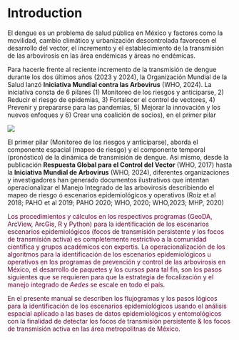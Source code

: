 
# Introduction {.unnumbered}


El dengue es un problema de salud pública en México y factores como la movilidad, cambio climático y urbanización descontrolada favorecen el desarrollo del vector, el incremento y el establecimiento de la transmisión de las arbovirosis en las área endémicas y áreas no endémicas. 

Para hacerle frente al reciente incremento de la transmisión de dengue durante los dos últimos años (2023 y 2024), la Organización Mundial de la Salud lanzó **Iniciativa Mundial contra las Arbovirus** (WHO, 2024). La iniciativa consta de 6 pilares (1) Monitoreo de los riesgos y anticiparse, 2) Reducir el riesgo de epidemias, 3) Fortalecer el control de vectores, 4) Prevenir y prepararse para las pandemias, 5) Mejorar la innovación y los nuevos enfoques y 6) Crear una coalición de socios), en el primer pilar 

![](https://www.who.int/images/default-source/departments/epp/gai_pillars.png?sfvrsn=f81fff2e_1)

El primer pilar (Monitoreo de los riesgos y anticiparse), aborda el componente espacial (mapeo de riesgo) y el componente temporal (pronóstico) de la dinámica de transmisión de dengue. Asi mismo, desde la publicación **Respuesta Global para el Control del Vector** (WHO, 2017) hasta la **Iniciativa Mundial de Arbovirus** (WHO, 2024), diferentes organizaciones y investigadores han generado documentos ilustrativos que intentan operacionalizar el Manejo Integrado de las arbovirosis describiendo el mapeo de riesgo ó escenarios epidemiológicos y operativos (Roiz et al 2018; PAHO et al 2019; PAHO 2020; WHO, 2020; WHO,2023; MHP, 2020)

<span style="color:#660033;">Los procedimientos y cálculos en los respectivos programas (GeoDA, ArcView, ArcGis, R y Python) para la identificación de los escenarios escenarios epidemiológicos (focos de transmisión persistente y los focos de transmisión activa) es completemente restrictivo a la comunidad científica y grupos académicos con expertis. La operacionalización de los algoritmos para la identificación de los escenarios epidemiológicos u operativos en los programas de prevención y control de las arbovirosis en México, el desarrollo de paquetes y los cursos para tal fin, son los pasos siguientes que se requieren para que la estrategia de focalización y el manejo integrado de *Aedes* se escale en todo el país.</span>

<span style="color:#660033;">En el presente manual se describen los flujogramas y los pasos lógicos para la identificación de los escenarios epidemiológicos usando el análisis espacial aplicado a las bases de datos epidemiológicos y entomológicos con la finalidad de detectar los focos de transmisión persistente & los focos de transmisión activa en las área metropolitnas de México.</span>


